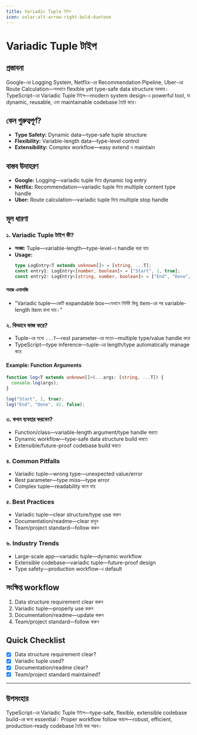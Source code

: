 ```yaml
---
title: Variadic Tuple টাইপ
icon: solar:alt-arrow-right-bold-duotone
---
```


# Variadic Tuple টাইপ

## প্রস্তাবনা

Google-এর Logging System, Netflix-এর Recommendation Pipeline, Uber-এর Route Calculation—সবখানে flexible yet type-safe data structure দরকার। TypeScript-এর Variadic Tuple টাইপ—modern system design-এ powerful tool, যা dynamic, reusable, এবং maintainable codebase তৈরি করে।

## কেন গুরুত্বপূর্ণ?

- **Type Safety:** Dynamic data—type-safe tuple structure
- **Flexibility:** Variable-length data—type-level control
- **Extensibility:** Complex workflow—easy extend ও maintain

## বাস্তব উদাহরণ

- **Google:** Logging—variadic tuple দিয়ে dynamic log entry
- **Netflix:** Recommendation—variadic tuple দিয়ে multiple content type handle
- **Uber:** Route calculation—variadic tuple দিয়ে multiple stop handle

## মূল ধারণা

### ১. Variadic Tuple টাইপ কী?

- **সংজ্ঞা:** Tuple—variable-length—type-level-এ handle করা যায়
- **Usage:**
  ```typescript
  type LogEntry<T extends unknown[]> = [string, ...T];
  const entry1: LogEntry<[number, boolean]> = ["Start", 1, true];
  const entry2: LogEntry<[string, number, boolean]> = ["End", "Done", 42, false];
  ```

#### সহজ এনালজি

- "Variadic tuple—একটি expandable box—যেখানে নির্দিষ্ট কিছু item-এর পর variable-length item রাখা যায়।"

### ২. কিভাবে কাজ করে?

- Tuple-এর মধ্যে `...T`—rest parameter-এর মতো—multiple type/value handle করে
- TypeScript—type inference—tuple-এর length/type automatically manage করে

#### Example: Function Arguments
```typescript
function log<T extends unknown[]>(...args: [string, ...T]) {
  console.log(args);
}

log("Start", 1, true);
log("End", "Done", 42, false);
```

### ৩. কখন ব্যবহার করবেন?

- Function/class—variable-length argument/type handle করতে
- Dynamic workflow—type-safe data structure build করতে
- Extensible/future-proof codebase build করতে

### ৪. Common Pitfalls

- Variadic tuple—wrong type—unexpected value/error
- Rest parameter—type miss—type error
- Complex tuple—readability কমে যায়

### ৫. Best Practices

- Variadic tuple—clear structure/type use করুন
- Documentation/readme—clear রাখুন
- Team/project standard—follow করুন

### ৬. Industry Trends

- Large-scale app—variadic tuple—dynamic workflow
- Extensible codebase—variadic tuple—future-proof design
- Type safety—production workflow-এ default

## সংক্ষিপ্ত workflow

1. Data structure requirement clear করুন
2. Variadic tuple—properly use করুন
3. Documentation/readme—update করুন
4. Team/project standard—follow করুন

## Quick Checklist

- [x] Data structure requirement clear?
- [x] Variadic tuple used?
- [x] Documentation/readme clear?
- [x] Team/project standard maintained?

---

## উপসংহার

TypeScript-এর Variadic Tuple টাইপ—type-safe, flexible, extensible codebase build-এর জন্য essential। Proper workflow follow করলে—robust, efficient, production-ready codebase তৈরি করা সম্ভব।

